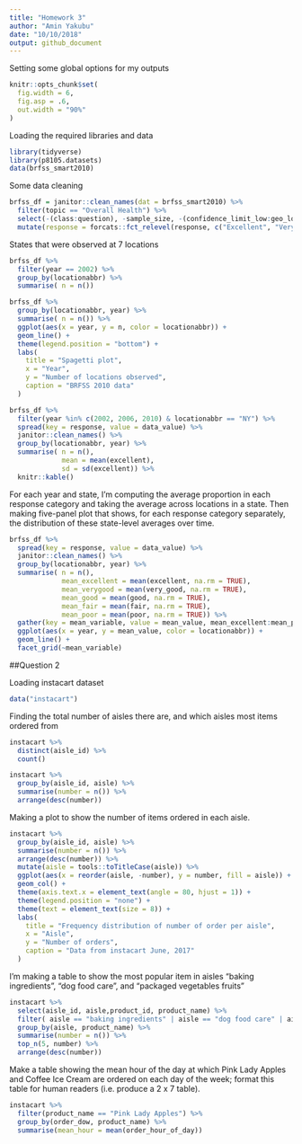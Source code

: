 ```yaml
---
title: "Homework 3"
author: "Amin Yakubu"
date: "10/10/2018"
output: github_document
---
```


Setting some global options for my outputs

```r
knitr::opts_chunk$set(
  fig.width = 6,
  fig.asp = .6,
  out.width = "90%"
)
```

Loading the required libraries and data

```r
library(tidyverse)
library(p8105.datasets)
data(brfss_smart2010)
```

Some data cleaning
```r
brfss_df = janitor::clean_names(dat = brfss_smart2010) %>% 
  filter(topic == "Overall Health") %>% 
  select(-(class:question), -sample_size, -(confidence_limit_low:geo_location)) %>% 
  mutate(response = forcats::fct_relevel(response, c("Excellent", "Very good", "Good", "Fair", "Poor")))
```

States that were observed at 7 locations 

```r
brfss_df %>% 
  filter(year == 2002) %>% 
  group_by(locationabbr) %>% 
  summarise( n = n())
```

```r
brfss_df %>% 
  group_by(locationabbr, year) %>% 
  summarise( n = n()) %>% 
  ggplot(aes(x = year, y = n, color = locationabbr)) +
  geom_line() +
  theme(legend.position = "bottom") +
  labs(
    title = "Spagetti plot",
    x = "Year",
    y = "Number of locations observed",
    caption = "BRFSS 2010 data"
  ) 
```

```r
brfss_df %>% 
  filter(year %in% c(2002, 2006, 2010) & locationabbr == "NY") %>% 
  spread(key = response, value = data_value) %>% 
  janitor::clean_names() %>% 
  group_by(locationabbr, year) %>% 
  summarise( n = n(),
             mean = mean(excellent),
             sd = sd(excellent)) %>% 
  knitr::kable()
```

For each year and state, I'm computing the average proportion in each response category 
and taking the average across locations in a state. Then making five-panel plot that shows, for each response category separately, the distribution of these state-level averages over time.

```r
brfss_df %>% 
  spread(key = response, value = data_value) %>% 
  janitor::clean_names() %>% 
  group_by(locationabbr, year) %>% 
  summarise( n = n(),
             mean_excellent = mean(excellent, na.rm = TRUE),
             mean_verygood = mean(very_good, na.rm = TRUE),
             mean_good = mean(good, na.rm = TRUE),
             mean_fair = mean(fair, na.rm = TRUE),
             mean_poor = mean(poor, na.rm = TRUE)) %>% 
  gather(key = mean_variable, value = mean_value, mean_excellent:mean_poor) %>% 
  ggplot(aes(x = year, y = mean_value, color = locationabbr)) +
  geom_line() +
  facet_grid(~mean_variable) 
```

##Question 2

Loading instacart dataset

```r
data("instacart")
```

Finding the total number of aisles there are, and which aisles most items ordered from


```r
instacart %>% 
  distinct(aisle_id) %>% 
  count()

instacart %>% 
  group_by(aisle_id, aisle) %>% 
  summarise(number = n()) %>% 
  arrange(desc(number))
```

Making a plot to show the number of items ordered in each aisle. 

```r
instacart %>% 
  group_by(aisle_id, aisle) %>% 
  summarise(number = n()) %>% 
  arrange(desc(number)) %>% 
  mutate(aisle = tools::toTitleCase(aisle)) %>% 
  ggplot(aes(x = reorder(aisle, -number), y = number, fill = aisle)) +
  geom_col() +
  theme(axis.text.x = element_text(angle = 80, hjust = 1)) +
  theme(legend.position = "none") +
  theme(text = element_text(size = 8)) +
  labs(
    title = "Frequency distribution of number of order per aisle",
    x = "Aisle",
    y = "Number of orders",
    caption = "Data from instacart June, 2017"
  )
```

I'm making a table to show the most popular item in aisles “baking ingredients”, “dog food care”, and “packaged vegetables fruits”

```r
instacart %>% 
  select(aisle_id, aisle,product_id, product_name) %>% 
  filter( aisle == "baking ingredients" | aisle == "dog food care" | aisle == "packaged vegetables fruits") %>% 
  group_by(aisle, product_name) %>% 
  summarise(number = n()) %>% 
  top_n(5, number) %>% 
  arrange(desc(number))
```

Make a table showing the mean hour of the day at which Pink Lady Apples and Coffee Ice Cream are 
ordered on each day of the week; format this table for human readers (i.e. produce a 2 x 7 table).

```r
instacart %>% 
  filter(product_name == "Pink Lady Apples") %>% 
  group_by(order_dow, product_name) %>% 
  summarise(mean_hour = mean(order_hour_of_day))
```


